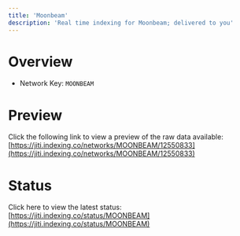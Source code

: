 ```yaml
---
title: 'Moonbeam'
description: 'Real time indexing for Moonbeam; delivered to you'
---
```


# Overview
- Network Key: `MOONBEAM`

# Preview
Click the following link to view a preview of the raw data available: [https://jiti.indexing.co/networks/MOONBEAM/12550833](https://jiti.indexing.co/networks/MOONBEAM/12550833)

# Status
Click here to view the latest status: [https://jiti.indexing.co/status/MOONBEAM](https://jiti.indexing.co/status/MOONBEAM)
